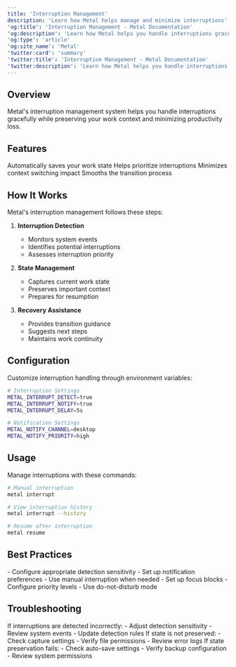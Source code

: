 ```yaml
---
title: 'Interruption Management'
description: 'Learn how Metal helps manage and minimize interruptions'
'og:title': 'Interruption Management - Metal Documentation'
'og:description': 'Learn how Metal helps you handle interruptions gracefully while preserving your work context'
'og:type': 'article'
'og:site_name': 'Metal'
'twitter:card': 'summary'
'twitter:title': 'Interruption Management - Metal Documentation'
'twitter:description': 'Learn how Metal helps you handle interruptions gracefully while preserving your work context'
---
```


## Overview

Metal's interruption management system helps you handle interruptions gracefully while preserving your work context and minimizing productivity loss.

## Features

<CardGroup cols={2}>
  <Card title="State Preservation" icon="save">
    Automatically saves your work state
  </Card>
  <Card title="Priority Management" icon="flag">
    Helps prioritize interruptions
  </Card>
  <Card title="Focus Protection" icon="shield">
    Minimizes context switching impact
  </Card>
  <Card title="Transition Assistance" icon="arrows-split-up-and-left">
    Smooths the transition process
  </Card>
</CardGroup>

## How It Works

Metal's interruption management follows these steps:

1. **Interruption Detection**

   - Monitors system events
   - Identifies potential interruptions
   - Assesses interruption priority

2. **State Management**

   - Captures current work state
   - Preserves important context
   - Prepares for resumption

3. **Recovery Assistance**
   - Provides transition guidance
   - Suggests next steps
   - Maintains work continuity

## Configuration

Customize interruption handling through environment variables:

```bash
# Interruption Settings
METAL_INTERRUPT_DETECT=true
METAL_INTERRUPT_NOTIFY=true
METAL_INTERRUPT_DELAY=5s

# Notification Settings
METAL_NOTIFY_CHANNEL=desktop
METAL_NOTIFY_PRIORITY=high
```

## Usage

Manage interruptions with these commands:

```bash
# Manual interruption
metal interrupt

# View interruption history
metal interrupt --history

# Resume after interruption
metal resume
```

## Best Practices

<AccordionGroup>
  <Accordion title="Effective Management">
    - Configure appropriate detection sensitivity - Set up notification preferences - Use manual
    interruption when needed
  </Accordion>
  <Accordion title="Focus Protection">
    - Set up focus blocks - Configure priority levels - Use do-not-disturb mode
  </Accordion>
</AccordionGroup>

## Troubleshooting

<AccordionGroup>
  <Accordion title="False Detections">
    If interruptions are detected incorrectly: - Adjust detection sensitivity - Review system events
    - Update detection rules
  </Accordion>
  <Accordion title="State Preservation">
    If state is not preserved: - Check capture settings - Verify file permissions - Review error
    logs
  </Accordion>
  <Accordion title="State Issues">
    If state preservation fails: - Check auto-save settings - Verify backup configuration - Review
    system permissions
  </Accordion>
</AccordionGroup>
